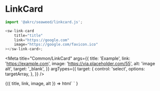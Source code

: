 
# LinkCard

```ts
import '@akrc/seaweed/linkcard.js';

<sw-link-card
    title="title"
    link="https://google.com"
    image="https://google.com/favicon.ico"
></sw-link-card>;
```

<Meta
    title="Common/LinkCard"
    args={{
        title: 'Example',
        link: 'https://example.com',
        image: 'https://via.placeholder.com/55',
        alt: 'image alt',
        target: '_blank',
    }}
    argTypes={{
        target: {
            control: 'select',
            options: targetArray,
        },
    }}
/>

<Canvas>
    <Story name="Page">
        {({ title, link, image, alt }) =>
            html`
                <sw-link-card
                    title=${title}
                    link=${link}
                    image=${image}
                    alt=${alt}
                ></sw-link-card>
            `
        }
    </Story>
</Canvas>
